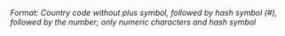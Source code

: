 _Format: Country code without plus symbol, followed by hash symbol (#), followed by the number; only numeric characters and hash symbol_